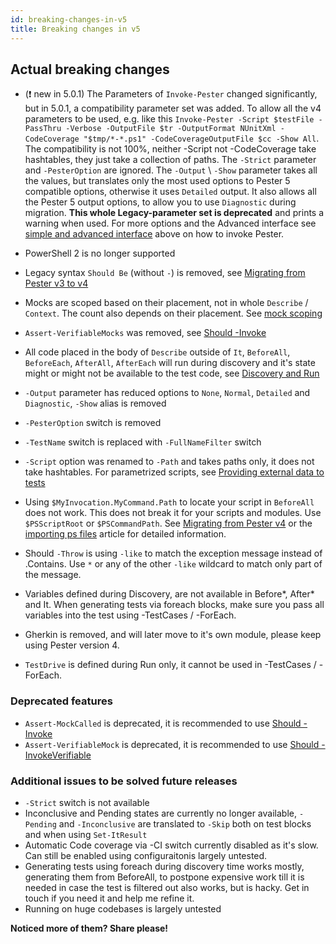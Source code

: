 ```yaml
---
id: breaking-changes-in-v5
title: Breaking changes in v5
---
```


## Actual breaking changes

- (❗ new in 5.0.1)  The Parameters of `Invoke-Pester` changed significantly, but in 5.0.1, a compatibility parameter set was added. To allow all the v4 parameters to be used, e.g. like this `Invoke-Pester -Script $testFile -PassThru -Verbose -OutputFile $tr -OutputFormat NUnitXml -CodeCoverage "$tmp/*-*.ps1" -CodeCoverageOutputFile $cc -Show All`. The compatibility is not 100%, neither -Script not -CodeCoverage take hashtables, they just take a collection of paths. The `-Strict` parameter and `-PesterOption` are ignored. The `-Output` \ `-Show` parameter takes all the values, but translates only the most used options to Pester 5 compatible options, otherwise it uses `Detailed` output. It also allows all the Pester 5 output options, to allow you to use `Diagnostic` during migration. **This whole Legacy-parameter set is deprecated** and prints a warning when used. For more options and the Advanced interface see [simple and advanced interface](#simple-and-advanced-interface) above on how to invoke Pester.
- PowerShell 2 is no longer supported
- Legacy syntax `Should Be` (without `-`) is removed, see [Migrating from Pester v3 to v4](./v3-to-v4)
- Mocks are scoped based on their placement, not in whole `Describe` / `Context`. The count also depends on their placement. See [mock scoping](../usage/mocking#mocks-are-scoped-based-on-their-placement)
- `Assert-VerifiableMocks` was removed, see [Should -Invoke](../usage/mocking#should--invoke)
- All code placed in the body of `Describe` outside of `It`, `BeforeAll`, `BeforeEach`, `AfterAll`, `AfterEach` will run during discovery and it's state might or might not be available to the test code, see [Discovery and Run](../usage/discovery-and-run)

- `-Output` parameter has reduced options to `None`, `Normal`, `Detailed` and `Diagnostic`, `-Show` alias is removed
- `-PesterOption` switch is removed
- `-TestName` switch is replaced with `-FullNameFilter` switch
- `-Script` option was renamed to `-Path` and takes paths only, it does not take hashtables. For parametrized scripts, see [Providing external data to tests](../usage/data-driven-tests#providing-external-data-to-tests)
- Using `$MyInvocation.MyCommand.Path` to locate your script in `BeforeAll` does not work. This does not break it for your scripts and modules. Use `$PSScriptRoot` or `$PSCommandPath`. See [Migrating from Pester v4](../usage/importing-tested-functions#migrating-from-pester-v4) or the [importing ps files](https://jakubjares.com/2020/04/11/pester5-importing-ps-files/) article for detailed information.
- Should `-Throw` is using `-like` to match the exception message instead of .Contains. Use `*` or any of the other `-like` wildcard to match only part of the message.
- Variables defined during Discovery, are not available in Before*, After* and It. When generating tests via foreach blocks, make sure you pass all variables into the test using -TestCases / -ForEach.
- Gherkin is removed, and will later move to it's own module, please keep using Pester version 4.
- `TestDrive` is defined during Run only, it cannot be used in -TestCases / -ForEach.

### Deprecated features

- `Assert-MockCalled` is deprecated, it is recommended to use [Should -Invoke](../usage/mocking)
- `Assert-VerifiableMock` is deprecated, it is recommended to use [Should -InvokeVerifiable](../usage/mocking)

### Additional issues to be solved future releases

- `-Strict` switch is not available
- Inconclusive and Pending states are currently no longer available, `-Pending` and `-Inconclusive` are translated to `-Skip` both on test blocks and when using `Set-ItResult`
- Automatic Code coverage via -CI switch currently disabled as it's slow. Can still be enabled using configuraitonis largely untested.
- Generating tests using foreach during discovery time works mostly, generating them from BeforeAll, to postpone expensive work till it is needed in case the test is filtered out also works, but is hacky. Get in touch if you need it and help me refine it.
- Running on huge codebases is largely untested

**Noticed more of them? Share please!**